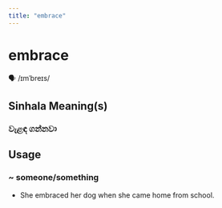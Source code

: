 ```yaml
---
title: "embrace"
---
```


# embrace

🗣️ /ɪmˈbreɪs/

## Sinhala Meaning(s)

### වැළඳ ගන්නවා

## Usage

### ~ someone/something

- She embraced her dog when she came home from school.

